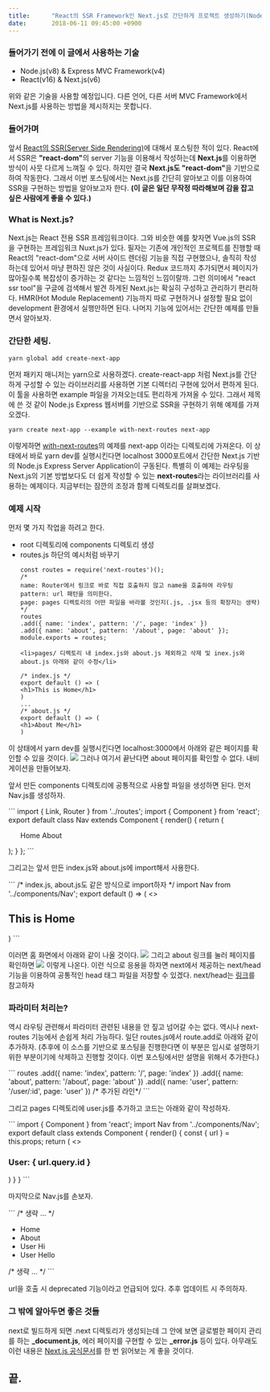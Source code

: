 ```yaml
---
title:		"React의 SSR Framework인 Next.js로 간단하게 프로젝트 생성하기(Node.js Express)"
date:		2018-06-11 09:45:00 +0900
---
```


<h3>들어가기 전에 이 글에서 사용하는 기술</h3>
<ul>
	<li>Node.js(v8) & Express MVC Framework(v4)</li>
	<li>React(v16) & Next.js(v6)</li>
</ul>
<p>
위와 같은 기술을 사용할 예정입니다. 다른 언어, 다른 서버 MVC Framework에서 Next.js를 사용하는 방법을 제시하지는 못합니다.
</p>
<h3>들어가며</h3>
<p>
	앞서 <a href="/posts/2018/06/04/react-ssr">React의 SSR(Server Side Rendering)</a>에 대해서 포스팅한 적이 있다.
	React에서 SSR은 <b>"react-dom"</b>의 server 기능을 이용해서 작성하는데 <b>Next.js</b>를 이용하면 방식이 사뭇 다르게 느껴질 수 있다.
	하지만 결국 <b>Next.js도 "react-dom"</b>을 기반으로 하여 작동한다.
	그래서 이번 포스팅에서는 Next.js를 간단히 알아보고 이를 이용하여 SSR을 구현하는 방법을 알아보고자 한다.
	<b>(이 글은 일단 무작정 따라해보며 감을 잡고 싶은 사람에게 좋을 수 있다.)</b>
</p>
<h3>What is Next.js?</h3>
<p>
	Next.js는 React 전용 SSR 프레임워크이다.
	그와 비슷한 예를 찾자면 Vue.js의 SSR을 구현하는 프레임워크 Nuxt.js가 있다.
	필자는 기존에 개인적인 프로젝트를 진행할 때 React의 "react-dom"으로 서버 사이드 렌더링 기능을 직접 구현했으나,
	솔직히 작성하는데 있어서 마냥 편하진 않은 것이 사실이다.
	Redux 코드까지 추가되면서 페이지가 많아질수록 복잡성이 증가하는 것 같다는 느낌적인 느낌이랄까.
	그런 의미에서 "react ssr tool"을 구글에 검색해서 발견 하게된 Next.js는 확실히 구성하고 관리하기 편리하다.
	HMR(Hot Module Replacement) 기능까지 따로 구현하거나 설정할 필요 없이 development 환경에서 실행만하면 된다.
	나머지 기능에 있어서는 간단한 예제를 만들면서 알아보자.
</p>
<h3>간단한 세팅.</h3>

```
yarn global add create-next-app
```

<p>
	먼저 패키지 매니저는 yarn으로 사용하겠다.
	create-react-app 처럼 Next.js를 간단하게 구성할 수 있는 라이브러리를 사용하면 기본 디렉터리 구현에 있어서 편하게 된다.
	이 툴을 사용하면 example 파일을 가져오는데도 편리하게 가져올 수 있다.
	그래서 제목에 쓴 것 같이 Node.js Express 웹서버를 기반으로 SSR을 구현하기 위해 예제를 가져오겠다.
</p>

```
yarn create next-app --example with-next-routes next-app
```

<p>
	이렇게하면 <a target="_blank" href="https://github.com/zeit/next.js/tree/canary/examples/with-next-routes">with-next-routes</a>의 예제를 next-app 이라는 디렉토리에 가져온다.
	이 상태에서 바로 yarn dev를 실행시킨다면 localhost 3000포트에서 간단한 Next.js 기반의 Node.js Express Server Application이 구동된다.
	특별히 이 예제는 라우팅을 Next.js의 기본 방법보다도 더 쉽게 작성할 수 있는 <b>next-routes</b>라는 라이브러리를 사용하는 예제이다.
	지금부터는 잠깐의 조정과 함께 디렉토리를 살펴보겠다.
</p>
<h3>예제 시작</h3>
<p>
	먼저 몇 가지 작업을 하려고 한다.
</p>
<ul>
	<li>root 디렉토리에 components 디렉토리 생성</li>
	<li>routes.js 하단의 예시처럼 바꾸기</li>

```
const routes = require('next-routes')();
/*
name: Router에서 링크로 바로 직접 호출하지 않고 name을 호출하여 라우팅
pattern: url 패턴을 의미한다.
page: pages 디렉토리의 어떤 파일을 바라볼 것인지(.js, .jsx 등의 확장자는 생략)
*/
routes
.add({ name: 'index', pattern: '/', page: 'index' })
.add({ name: 'about', pattern: '/about', page: 'about' });
module.exports = routes;
```
	<li>pages/ 디렉토리 내 index.js와 about.js 제외하고 삭제 및 inex.js와 about.js 아래와 같이 수정</li>
```
/* index.js */
export default () => (
<h1>This is Home</h1>
)
...
/* about.js */
export default () => (
<h1>About Me</h1>
)
```
</ul>
<p>
	이 상태에서 yarn dev를 실행시킨다면 localhost:3000에서 아래와 같은 페이지를 확인할 수 있을 것이다.
	<img src='/2018/06/11/react-ssr-next-js/index.png'/>
	그러나 여기서 끝난다면 about 페이지를 확인할 수 없다. 내비게이션을 만들어보자.
</p>
<p>
	앞서 만든 components 디렉토리에 공통적으로 사용할 파일을 생성하면 된다. 먼저 Nav.js를 생성하자.
</p>
```
import { Link, Router } from '../routes';
import { Component } from 'react';
export default class Nav extends Component {
  render() {
    return (
      <ul>
        <Link route="index"><a>Home</a></Link>
        <Link route="about"><a>About</a></Link>
      </ul>
    );
  }
};
```
<p>
	그리고는 앞서 만든 index.js와 about.js에 import해서 사용한다.
</p>
```
/* index.js, about.js도 같은 방식으로 import하자 */
import Nav from '../components/Nav';
export default () => (
  <>
    <Nav/>
    <h1>This is Home</h1>
  </>
)
```
<p>
	이러면 홈 화면에서 아래와 같이 나올 것이다.
	<img src="/2018/06/11/react-ssr-next-js/nav-index.png"/>
	그리고 about 링크를 눌러 페이지를 확인하면
	<img src="/2018/06/11/react-ssr-next-js/nav-about.png"/>
	이렇게 나온다. 이런 식으로 응용을 하자면 next에서 제공하는 next/head 기능을 이용하여 공통적인 head 태그 파일을 저장할 수 있겠다.
	next/head는 <a target="_blank" href="https://github.com/zeit/next.js/#populating-head">링크</a>를 참고하자
</p>
<h3>파라미터 처리는?</h3>
<p>
	역시 라우팅 관련해서 파라미터 관련된 내용을 안 짚고 넘어갈 수는 없다.
	역시나 next-routes 기능에서 손쉽게 처리 가능하다.
	일단 routes.js에서 route.add로 아래와 같이 추가하자.
	(추후에 이 소스를 기반으로 포스팅을 진행한다면 이 부분은 임시로 설명하기 위한 부분이기에 삭제하고 진행할 것이다.
	이번 포스팅에서만 설명을 위해서 추가한다.)
</p>
```
routes
  .add({ name: 'index', pattern: '/', page: 'index' })
  .add({ name: 'about', pattern: '/about', page: 'about' })
  .add({ name: 'user', pattern: '/user/:id', page: 'user' }) /* 추가된 라인*/
```
<p>
	그리고 pages 디렉토리에 user.js를 추가하고 코드는 아래와 같이 작성하자.
</p>
```
import { Component } from 'react';
import Nav from '../components/Nav';
export default class extends Component {
  render() {
    const { url } = this.props;
    return (
      <>
        <Nav/>
        <h1>User: { url.query.id }</h1>
      </>
    )
  }
}
```
<p>
	마지막으로 Nav.js를 손보자.
</p>
```
/* 생략 ... */
<ul>
	<li><Link route="index"><a>Home</a></Link></li>
	<li><Link route="about"><a>About</a></Link></li>
	<li><Link route="user" params={{id: 'hi'}}><a>User Hi</a></Link></li>
	<li><Link route="user" params={{id: 'hello'}}><a>User Hello</a></Link></li>
</ul>
/* 생략 ... */
```
<p>
	url을 호출 시 deprecated 기능이라고 언급되어 있다.
	추후 업데이트 시 주의하자.
</p>
<h3>그 밖에 알아두면 좋은 것들</h3>
<p>
	next로 빌드하게 되면 .next 디렉토리가 생성되는데 그 안에 보면 글로벌한 페이지 관리를 하는 <b>_document.js</b>,
	에러 페이지를 구현할 수 있는 <b>_error.js</b> 등이 있다.
	아무래도 이런 내용은 <a target="_blank" href="https://nextjs.org/docs/#setup">Next.js 공식문서</a>를 한 번 읽어보는 게 좋을 것이다.
</p>
<h2>끝.</h2>
